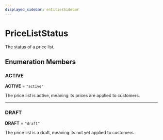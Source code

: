 ```yaml
---
displayed_sidebar: entitiesSidebar
---
```



# PriceListStatus

The status of a price list.

## Enumeration Members

### ACTIVE

 **ACTIVE** = ``"active"``

The price list is active, meaning its prices are applied to customers.

___

### DRAFT

 **DRAFT** = ``"draft"``

The price list is a draft, meaning its not yet applied to customers.
